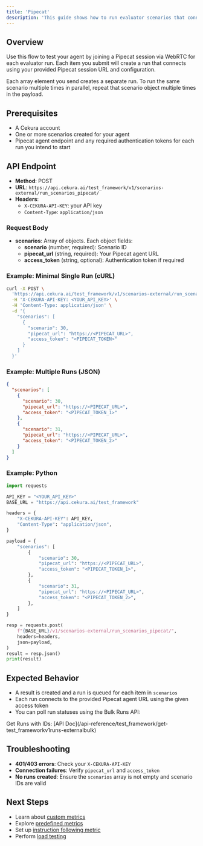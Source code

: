 ---
title: 'Pipecat'
description: 'This guide shows how to run evaluator scenarios that connect to a Pipecat agent over WebRTC.'
---

## Overview

Use this flow to test your agent by joining a Pipecat session via WebRTC for each evaluator run. Each item you submit will create a run that connects using your provided Pipecat session URL and configuration.

<Note>
  Each array element you send creates a separate run. To run the same scenario multiple times in parallel, repeat that scenario object multiple times in the payload.
</Note>

## Prerequisites
- A Cekura account
- One or more scenarios created for your agent
- Pipecat agent endpoint and any required authentication tokens for each run you intend to start

## API Endpoint

- **Method**: POST
- **URL**: `https://api.cekura.ai/test_framework/v1/scenarios-external/run_scenarios_pipecat/`
- **Headers**:
  - `X-CEKURA-API-KEY`: your API key
  - `Content-Type`: `application/json`

### Request Body

- **scenarios**: Array of objects. Each object fields:
  - **scenario** (number, required): Scenario ID
  - **pipecat_url** (string, required): Your Pipecat agent URL
  - **access_token** (string, optional): Authentication token if required

### Example: Minimal Single Run (cURL)

```bash
curl -X POST \
  'https://api.cekura.ai/test_framework/v1/scenarios-external/run_scenarios_pipecat/' \
  -H 'X-CEKURA-API-KEY: <YOUR_API_KEY>' \
  -H 'Content-Type: application/json' \
  -d '{
    "scenarios": [
      {
        "scenario": 30,
        "pipecat_url": "https://<PIPECAT_URL>",
        "access_token": "<PIPECAT_TOKEN>"
      }
    ]
  }'
```

### Example: Multiple Runs (JSON)

```json
{
  "scenarios": [
    {
      "scenario": 30,
      "pipecat_url": "https://<PIPECAT_URL>",
      "access_token": "<PIPECAT_TOKEN_1>"
    },
    {
      "scenario": 31,
      "pipecat_url": "https://<PIPECAT_URL>",
      "access_token": "<PIPECAT_TOKEN_2>"
    }
  ]
}
```

### Example: Python

```python
import requests

API_KEY = "<YOUR_API_KEY>"
BASE_URL = "https://api.cekura.ai/test_framework"

headers = {
    "X-CEKURA-API-KEY": API_KEY,
    "Content-Type": "application/json",
}

payload = {
    "scenarios": [
        {
            "scenario": 30,
            "pipecat_url": "https://<PIPECAT_URL>",
            "access_token": "<PIPECAT_TOKEN_1>",
        },
        {
            "scenario": 31,
            "pipecat_url": "https://<PIPECAT_URL>",
            "access_token": "<PIPECAT_TOKEN_2>",
        },
    ]
}

resp = requests.post(
    f"{BASE_URL}/v1/scenarios-external/run_scenarios_pipecat/",
    headers=headers,
    json=payload,
)
result = resp.json()
print(result)
```

## Expected Behavior
- A result is created and a run is queued for each item in `scenarios`
- Each run connects to the provided Pipecat agent URL using the given access token
- You can poll run statuses using the Bulk Runs API:

<Card title="API Reference" icon="link">
Get Runs with IDs: [API Doc](/api-reference/test_framework/get-test_frameworkv1runs-externalbulk)
</Card>

## Troubleshooting
- **401/403 errors**: Check your `X-CEKURA-API-KEY`
- **Connection failures**: Verify `pipecat_url` and `access_token`
- **No runs created**: Ensure the `scenarios` array is not empty and scenario IDs are valid

## Next Steps
- Learn about [custom metrics](/documentation/key-concepts/metrics/custom-metrics)
- Explore [predefined metrics](/documentation/key-concepts/metrics/pre-defined-metrics)
- Set up [instruction following metric](/documentation/key-concepts/metrics/instruction-following-metric)
- Perform [load testing](/documentation/guides/testing-agents/load-testing)

